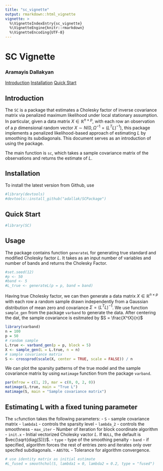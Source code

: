 ```yaml
---
title: "sc_vignette"
output: rmarkdown::html_vignette
vignette: >
  %\VignetteIndexEntry{sc_vignette}
  %\VignetteEngine{knitr::rmarkdown}
  %\VignetteEncoding{UTF-8}
---
```


<a id="top"></a>

# SC Vignette
### Aramayis Dallakyan

[Introduction](#intro)
[Installation](#install)
[Quick Start](#qs)

<a id="intro"></a>

## Introduction

The `SC` is a package that estimates a Cholesky factor of inverse covariance matrix via penalized maximum likelihood under local stationary assumption. In particular, given a data matrix $X \in \mathbb{R}^{n \times p}$, with each row an observation of a $p$ dimensional random vector $X \sim N(0, \Omega^{-1} = (L^T L)^{-1})$, this package implements a penalized likelihood-based approach of estimating $L$ by smoothing its subdiagonals.
This document serves as an introduction of using the package.

The main function is `sc`, which takes a sample covariance matrix of the observations and returns the estimate of $L$. 

<a id="install"></a>

## Installation

To install the latest version from Github, use

```r
#library(devtools)
#devtools::install_github("adallak/SCPackage")
```


## Quick Start


```r
#library(SC)
```

## Usage
The package contains function `generateL` for generating true standard and modified Cholesky factor $L$. It takes as an input number of variables and number of bands and returns the Cholesky Factor. 

``` r
#set.seed(12)
#p <- 50
#band <- 5
#L_true <- generateL(p = p, band = band)
```

Having true Cholesky factor, we can then generate a data matrix $X \in \mathbb{R}^{n \times p}$ with each row a random sample drawn independently from a Gaussian distribution of mean zero and covariance $\Sigma = (L^T L)^{-1}$. We use function `sample_gen` from the package `varband` to generate the data. After centering the dat, the sample covariance is esitmated by $S = \frac{X^tX}{n}$

```r
library(varband)
n = 100
p = 50
# random sample
L.true <- varband_gen(p = p, block = 5)
X <- sample_gen(L = L.true, n = n)
# sample covariance matrix
S <- crossprod(scale(X, center = TRUE, scale = FALSE)) / n
```

We can plot the sparsity patterns of the true model and the sample covariance matrix by using `matimage` function from the package `varband`. 

```r
par(mfrow = c(1, 2), mar = c(0, 0, 2, 0))
matimage(L.true, main = "True L")
matimage(S, main = "Sample covariance matrix")
```

## Estimating L with a fixed tuning parameter

The `sc`function takes the following parameters:
- `S` - sample covariance matrix
- `lambda1` - controls the sparsity level
- `lambda_2` - controls the smoothness
- `max_iter` - Number of iteration for block coordinate algorithm
- `init.x`   - Initial vectorized Cholesky vactor $L$. If `NULL`, the default is $vec(\sqrt{diag(S)})$.
- `type` - type of the smoothing penalty
- `band` - if specified, algorithm forces the rest of entries zero and iterates only over specifed subdiagonals.
- `ABSTOL` - Tolerance for algorithm convergence.

```r
# use identity matrix as initial estimate
#L_fused = smoothchol(S, lambda1 = 0, lambda2 = 0.2, type = "fused")
```
